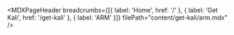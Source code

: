 
<MDXPageHeader
  breadcrumbs={[{ label: 'Home', href: '/' }, { label: 'Get Kali', href: '/get-kali' }, { label: 'ARM' }]}
  filePath="content/get-kali/arm.mdx"
/>

